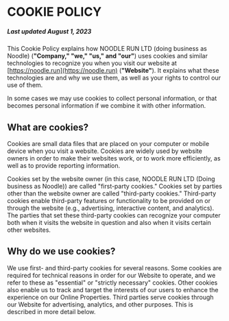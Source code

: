 # COOKIE POLICY

##### Last updated August 1, 2023

This Cookie Policy explains how NOODLE RUN LTD (doing business as Noodle) (**"Company," "we," "us," and "our"**) uses cookies and similar technologies to recognize you when you visit our website at [https://noodle.run](https://noodle.run) (**"Website"**). It explains what these technologies are and why we use them, as well as your rights to control our use of them.

In some cases we may use cookies to collect personal information, or that becomes personal information if we combine it with other information.

## What are cookies?

Cookies are small data files that are placed on your computer or mobile device when you visit a website. Cookies are widely used by website owners in order to make their websites work, or to work more efficiently, as well as to provide reporting information.

Cookies set by the website owner (in this case, NOODLE RUN LTD (Doing business as Noodle)) are called "first-party cookies." Cookies set by parties other than the website owner are called "third-party cookies." Third-party cookies enable third-party features or functionality to be provided on or through the website (e.g., advertising, interactive content, and analytics). The parties that set these third-party cookies can recognize your computer both when it visits the website in question and also when it visits certain other websites.

## Why do we use cookies?

We use first- and third-party cookies for several reasons. Some cookies are required for technical reasons in order for our Website to operate, and we refer to these as "essential" or "strictly necessary" cookies. Other cookies also enable us to track and target the interests of our users to enhance the experience on our Online Properties. Third parties serve cookies through our Website for advertising, analytics, and other purposes. This is described in more detail below.

